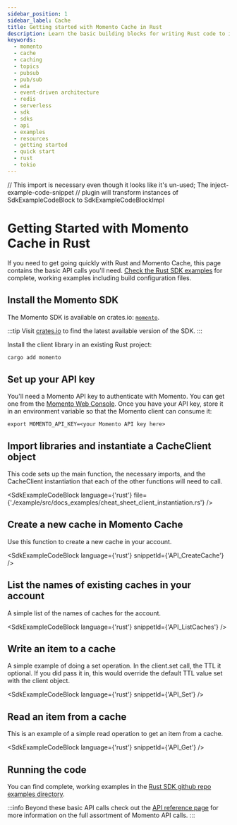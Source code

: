 ```yaml
---
sidebar_position: 1
sidebar_label: Cache
title: Getting started with Momento Cache in Rust
description: Learn the basic building blocks for writing Rust code to interact with Momento Cache.
keywords:
  - momento
  - cache
  - caching
  - topics
  - pubsub
  - pub/sub
  - eda
  - event-driven architecture
  - redis
  - serverless
  - sdk
  - sdks
  - api
  - examples
  - resources
  - getting started
  - quick start
  - rust
  - tokio
---
```


// This import is necessary even though it looks like it's un-used; The inject-example-code-snippet
// plugin will transform instances of SdkExampleCodeBlock to SdkExampleCodeBlockImpl

# Getting Started with Momento Cache in Rust

If you need to get going quickly with Rust and Momento Cache, this page contains the basic API calls you'll need. [Check the Rust SDK examples](https://github.com/momentohq/client-sdk-rust/tree/main/example) for complete, working examples including build configuration files.

## Install the Momento SDK

The Momento SDK is available on crates.io: [`momento`](
https://crates.io/crates/momento).

:::tip
Visit [crates.io](https://crates.io/crates/momento) to find the latest available version of the SDK.
:::

Install the client library in an existing Rust project:

```bash
cargo add momento
```

## Set up your API key

You'll need a Momento API key to authenticate with Momento.  You can get one from the [Momento Web Console](https://console.gomomento.com/caches).
Once you have your API key, store it in an environment variable so that the Momento client can consume it:

```
export MOMENTO_API_KEY=<your Momento API key here>
```

## Import libraries and instantiate a CacheClient object

This code sets up the main function, the necessary imports, and the CacheClient instantiation that each of the other functions will need to call.

<SdkExampleCodeBlock language={'rust'} file={'./example/src/docs_examples/cheat_sheet_client_instantiation.rs'} />

## Create a new cache in Momento Cache

Use this function to create a new cache in your account.

<SdkExampleCodeBlock language={'rust'} snippetId={'API_CreateCache'} />

## List the names of existing caches in your account

A simple list of the names of caches for the account.

<SdkExampleCodeBlock language={'rust'} snippetId={'API_ListCaches'} />

## Write an item to a cache

A simple example of doing a set operation. In the client.set call, the TTL it optional. If you did pass it in, this would override the default TTL value set with the client object.

<SdkExampleCodeBlock language={'rust'} snippetId={'API_Set'} />

## Read an item from a cache

This is an example of a simple read operation to get an item from a cache.

<SdkExampleCodeBlock language={'rust'} snippetId={'API_Get'} />

## Running the code

You can find complete, working examples in the [Rust SDK github repo examples directory](https://github.com/momentohq/client-sdk-rust/tree/main/example).

:::info
Beyond these basic API calls check out the [API reference page](/cache/develop/api-reference/index.mdx) for more information on the full assortment of Momento API calls.
:::
